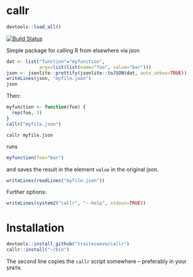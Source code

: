 # callr

```r
devtools::load_all()
```

[![Build Status](https://travis-ci.org/traitecoevo/callr.png?branch=master)](https://travis-ci.org/traitecoevo/callr)

Simple package for calling R from elsewhere via json

```r
dat <- list("function"="myfunction",
            args=list(list(name="foo", value="bar")))
json <- jsonlite::prettify(jsonlite::toJSON(dat, auto_unbox=TRUE))
writeLines(json, "myfile.json")
json
```

Then:

```r
myfunction <- function(foo) {
  rep(foo, 3)
}
callr("myfile.json")
```

```
callr myfile.json
```

runs

```r
myfunction(foo="bar")
```

and saves the result in the element `value` in the original json.

```r
writeLines(readLines("myfile.json"))
```

Further options:

```r
writeLines(system2("callr", "--help", stdout=TRUE))
```

# Installation

```r
devtools::install_github("traitecoevo/callr")
callr::install("~/bin")
```

The second line copies the `callr` script somewhere -- preferably in your `$PATH`.
